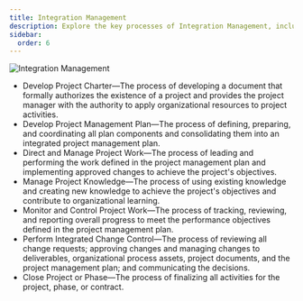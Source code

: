 ```yaml
---
title: Integration Management
description: Explore the key processes of Integration Management, including the development of project charters, management plans, and direct project work, alongside strategies for monitoring, controlling, and closing projects.
sidebar:
  order: 6
---
```



<Image alt="Integration Management" src="/pm/knowledge-areas/integration-management/integration-steps.png" />

* Develop Project Charter—The process of developing a document that formally authorizes the existence of a project and provides the project
manager with the authority to apply organizational resources to project activities.
* Develop Project Management Plan—The process of defining, preparing, and coordinating all plan components and consolidating them into an
integrated project management plan.
* Direct and Manage Project Work—The process of leading and performing the work defined in the project management plan and implementing
approved changes to achieve the project's objectives.
* Manage Project Knowledge—The process of using existing knowledge and creating new knowledge to achieve the project's objectives and
contribute to organizational learning.
* Monitor and Control Project Work—The process of tracking, reviewing, and reporting overall progress to meet the performance objectives
defined in the project management plan.
* Perform Integrated Change Control—The process of reviewing all change requests; approving changes and managing changes to
deliverables, organizational process assets, project documents, and the project management plan; and communicating the decisions.
* Close Project or Phase—The process of finalizing all activities for the project, phase, or contract.
